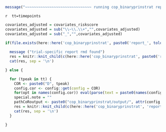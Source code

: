 ```r
message("~~~~~~~~~~~~~~~~~~~~~~~~~~~~~~ running cop_binaryprinstrat report ~~~~~~~~~~~~~~~~~~~~~~~~~")
```

`r 
tt=timepoints
`


```r

covariates_adjusted = covariates_riskscore
covariates_adjusted = sub("\\~\\.\\+","",covariates_adjusted)
covariates_adjusted = sub("_","",covariates_adjusted)

if(file.exists(here::here('cop_binaryprinstrat', paste0('report_', tolower(study_name), '.Rmd')))) {
  
  message ("trial-specific report rmd found")
  res = knitr::knit_child(c(here::here('cop_binaryprinstrat', paste0('report_', tolower(study_name), '.Rmd'))), quiet = TRUE)
  cat(res, sep = '\n')

} else {

  for (tpeak in tt) {
    COR <- paste0("D", tpeak)
    config.cor <- config::get(config = COR)
    for(opt in names(config.cor)) eval(parse(text = paste0(names(config.cor[opt])," <- config.cor[[opt]]")))
    special.note = ""
    pathCoRoutput <- paste0("cop_binaryprinstrat/output/", attr(config,"config"), "/", COR)
    res = knitr::knit_child(c(here::here('cop_binaryprinstrat', 'report_sub.Rmd')), quiet = TRUE)
    cat(res, sep = '\n')
  }

}
```
